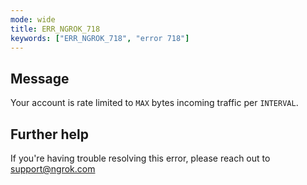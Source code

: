 ```yaml
---
mode: wide
title: ERR_NGROK_718
keywords: ["ERR_NGROK_718", "error 718"]
---
```


## Message

Your account is rate limited to `MAX` bytes incoming traffic per `INTERVAL`.

## Further help

If you're having trouble resolving this error, please reach out to [support@ngrok.com](mailto:support@ngrok.com?subject=Help%20with%20ERR_NGROK_718)
